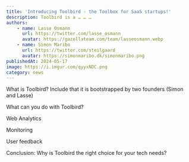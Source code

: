 ```yaml
---
title: 'Introducing Toolbird - the Toolbox for SaaS startups!'
description: Toolbird is a … … …
authors:
    - name: Lasse Osmann
      url: https://twitter.com/lasse_osmann
      avatar: https://gazellateam.com/team/lasseosmann.webp
    - name: Simon Maribo
      url: https://twitter.com/steilgaard
      avatar: https://simonmaribo.dk/simonmaribo.png
publishedAt: 2024-05-17
image: https://i.imgur.com/qyyxNDC.png
category: news
---
```


What is Toolbird?
Include that it is bootstrapped by two founders (Simon and Lasse)

What can you do with Toolbird?

Web Analytics

Monitoring

User feedback

Conclusion: Why is Toolbird the right choice for your tech needs?
